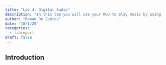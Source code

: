 ```yaml
---
title: "Lab 4: Digital Audio"
description: "In this lab you will use your MCU to play music by using timers to generate square waves by toggling a GPIO pin at a specific frequency for specified durations."
author: "Roman De Santos"
date: "10/1/25"
categories:
  - labreport
draft: false
---
```


## Introduction